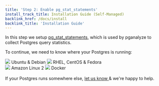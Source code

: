 ```yaml
---
title: 'Step 2: Enable pg_stat_statements'
install_track_title: Installation Guide (Self-Managed)
backlink_href: /docs/install
backlink_title: 'Installation Guide'
---
```




In this step we setup [pg_stat_statements](http://www.postgresql.org/docs/current/static/pgstatstatements.html), which is used by pganalyze to collect Postgres query statistics.

To continue, we need to know where your Postgres is running:

<div className={styles.installChoice}>
  <Link className={styles.installChoiceStep} to="02_enable_pg_stat_statements_deb">
    <img src={imgLogoUbuntu} />
    Ubuntu &amp; Debian
  </Link>
  <Link className={styles.installChoiceStep} to="02_enable_pg_stat_statements_yum">
    <img src={imgLogoRedhat} />
    RHEL, CentOS &amp; Fedora
  </Link>
</div>
<div className={styles.installChoice}>
  <Link
    className={styles.installChoiceStep}
    to="02_enable_pg_stat_statements_yum"
  >
    <img src={imgLogoAL2} />
    Amazon Linux 2
  </Link>
  <Link
    className={styles.installChoiceStep}
    to="02_enable_pg_stat_statements_docker"
  >
    <img src={imgLogoDocker} />
    Docker
  </Link>
</div>

<br />
If your Postgres runs somewhere else, <a href="mailto:support@pganalyze.com">
  let us know
</a> & we're happy to help.
